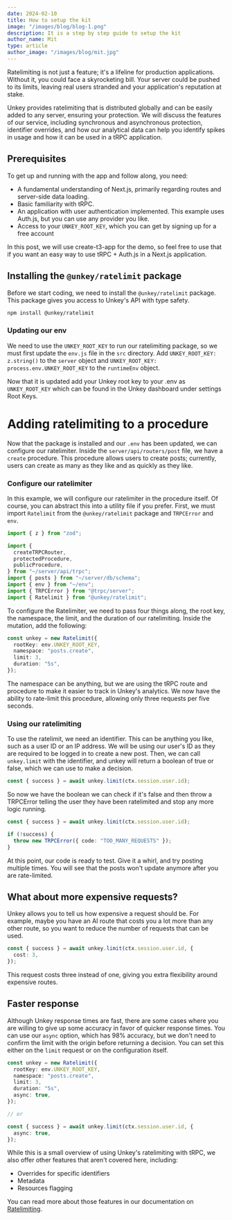 ```yaml
---
date: 2024-02-10
title: How to setup the kit
image: "/images/blog/blog-1.png"
description: It is a step by step guide to setup the kit
author_name: Mit
type: article
author_image: "/images/blog/mit.jpg"
---
```


Ratelimiting is not just a feature; it's a lifeline for production applications. Without it, you could face a skyrocketing bill. Your server could be pushed to its limits, leaving real users stranded and your application's reputation at stake.

Unkey provides ratelimiting that is distributed globally and can be easily added to any server, ensuring your protection. We will discuss the features of our service, including synchronous and asynchronous protection, identifier overrides, and how our analytical data can help you identify spikes in usage and how it can be used in a tRPC application.

## Prerequisites

To get up and running with the app and follow along, you need:

- A fundamental understanding of Next.js, primarily regarding routes and server-side data loading.
- Basic familiarity with tRPC.
- An application with user authentication implemented. This example uses Auth.js, but you can use any provider you like.
- Access to your `UNKEY_ROOT_KEY`, which you can get by signing up for a free account

In this post, we will use create-t3-app for the demo, so feel free to use that if you want an easy way to use tRPC + Auth.js in a Next.js application.

## Installing the `@unkey/ratelimit` package

Before we start coding, we need to install the `@unkey/ratelimit` package. This package gives you access to Unkey's API with type safety.

```bash
npm install @unkey/ratelimit
```

### Updating our env

We need to use the `UNKEY_ROOT_KEY` to run our ratelimiting package, so we must first update the `env.js` file in the `src` directory. Add `UNKEY_ROOT_KEY: z.string()` to the `server` object and `UNKEY_ROOT_KEY: process.env.UNKEY_ROOT_KEY` to the `runtimeEnv` object.

Now that it is updated add your Unkey root key to your .env as `UNKEY_ROOT_KEY` which can be found in the Unkey dashboard under settings Root Keys.

# Adding ratelimiting to a procedure

Now that the package is installed and our `.env` has been updated, we can configure our ratelimiter. Inside the `server/api/routers/post` file, we have a `create` procedure. This procedure allows users to create posts; currently, users can create as many as they like and as quickly as they like.

### Configure our ratelimiter

In this example, we will configure our ratelimiter in the procedure itself. Of course, you can abstract this into a utility file if you prefer. First, we must import `Ratelimit` from the `@unkey/ratelimit` package and `TRPCError` and `env`.

```typescript
import { z } from "zod";

import {
  createTRPCRouter,
  protectedProcedure,
  publicProcedure,
} from "~/server/api/trpc";
import { posts } from "~/server/db/schema";
import { env } from "~/env";
import { TRPCError } from "@trpc/server";
import { Ratelimit } from "@unkey/ratelimit";
```

To configure the Ratelimiter, we need to pass four things along, the root key, the namespace, the limit, and the duration of our ratelimiting. Inside the mutation, add the following:

```typescript
const unkey = new Ratelimit({
  rootKey: env.UNKEY_ROOT_KEY,
  namespace: "posts.create",
  limit: 3,
  duration: "5s",
});
```

The namespace can be anything, but we are using the tRPC route and procedure to make it easier to track in Unkey's analytics. We now have the ability to rate-limit this procedure, allowing only three requests per five seconds.

### Using our ratelimiting

To use the ratelimit, we need an identifier. This can be anything you like, such as a user ID or an IP address. We will be using our user's ID as they are required to be logged in to create a new post. Then, we can call `unkey.limit` with the identifier, and unkey will return a boolean of true or false, which we can use to make a decision.

```typescript
const { success } = await unkey.limit(ctx.session.user.id);
```

So now we have the boolean we can check if it's false and then throw a TRPCError telling the user they have been ratelimited and stop any more logic running.

```typescript
const { success } = await unkey.limit(ctx.session.user.id);

if (!success) {
  throw new TRPCError({ code: "TOO_MANY_REQUESTS" });
}
```

At this point, our code is ready to test. Give it a whirl, and try posting multiple times. You will see that the posts won't update anymore after you are rate-limited.

## What about more expensive requests?

Unkey allows you to tell us how expensive a request should be. For example, maybe you have an AI route that costs you a lot more than any other route, so you want to reduce the number of requests that can be used.

```typescript
const { success } = await unkey.limit(ctx.session.user.id, {
  cost: 3,
});
```

This request costs three instead of one, giving you extra flexibility around expensive routes.

## Faster response

Although Unkey response times are fast, there are some cases where you are willing to give up some accuracy in favor of quicker response times. You can use our `async` option, which has 98% accuracy, but we don't need to confirm the limit with the origin before returning a decision. You can set this either on the `limit` request or on the configuration itself.

```typescript
const unkey = new Ratelimit({
  rootKey: env.UNKEY_ROOT_KEY,
  namespace: "posts.create",
  limit: 3,
  duration: "5s",
  async: true,
});

// or

const { success } = await unkey.limit(ctx.session.user.id, {
  async: true,
});
```

While this is a small overview of using Unkey's ratelimiting with tRPC, we also offer other features that aren't covered here, including:

- Overrides for specific identifiers
- Metadata
- Resources flagging

You can read more about those features in our documentation on [Ratelimiting](https://www.unkey.com/docs/ratelimiting/introduction).

